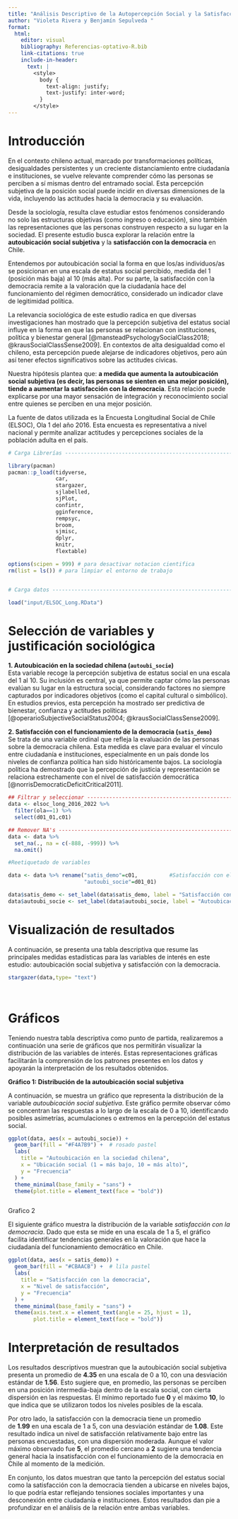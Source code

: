 ```yaml
---
title: "Análisis Descriptivo de la Autopercepción Social y la Satisfacción Democrática en Chile (ELSOC 2016)"
author: "Violeta Rivera y Benjamín Sepulveda "
format:
  html:
    editor: visual
    bibliography: Referencias-optativo-R.bib
    link-citations: true
    include-in-header:
      text: |
        <style>
          body {
            text-align: justify;
            text-justify: inter-word;
          }
        </style>
---
```


# Introducción

En el contexto chileno actual, marcado por transformaciones políticas, desigualdades persistentes y un creciente distanciamiento entre ciudadanía e instituciones, se vuelve relevante comprender cómo las personas se perciben a sí mismas dentro del entramado social. Esta percepción subjetiva de la posición social puede incidir en diversas dimensiones de la vida, incluyendo las actitudes hacia la democracia y su evaluación.

Desde la sociología, resulta clave estudiar estos fenómenos considerando no solo las estructuras objetivas (como ingreso o educación), sino también las representaciones que las personas construyen respecto a su lugar en la sociedad. El presente estudio busca explorar la relación entre la **autoubicación social subjetiva** y la **satisfacción con la democracia** en Chile.

Entendemos por autoubicación social la forma en que los/as individuos/as se posicionan en una escala de estatus social percibido, medida del 1 (posición más baja) al 10 (más alta). Por su parte, la satisfacción con la democracia remite a la valoración que la ciudadanía hace del funcionamiento del régimen democrático, considerado un indicador clave de legitimidad política.

La relevancia sociológica de este estudio radica en que diversas investigaciones han mostrado que la percepción subjetiva del estatus social influye en la forma en que las personas se relacionan con instituciones, política y bienestar general [@mansteadPsychologySocialClass2018; @krausSocialClassSense2009]. En contextos de alta desigualdad como el chileno, esta percepción puede alejarse de indicadores objetivos, pero aún así tener efectos significativos sobre las actitudes cívicas.

Nuestra hipótesis plantea que: **a medida que aumenta la autoubicación social subjetiva (es decir, las personas se sienten en una mejor posición), tiende a aumentar la satisfacción con la democracia**. Esta relación puede explicarse por una mayor sensación de integración y reconocimiento social entre quienes se perciben en una mejor posición.

La fuente de datos utilizada es la Encuesta Longitudinal Social de Chile (ELSOC), Ola 1 del año 2016. Esta encuesta es representativa a nivel nacional y permite analizar actitudes y percepciones sociales de la población adulta en el país.

```r
# Carga Librerías --------------------------------------------------------------

library(pacman)
pacman::p_load(tidyverse,  
               car,
               stargazer,
               sjlabelled,
               sjPlot,      
               confintr,    
               gginference,  
               rempsyc,     
               broom,       
               sjmisc,      
               dplyr,
               knitr,
               flextable)           

options(scipen = 999) # para desactivar notacion cientifica
rm(list = ls()) # para limpiar el entorno de trabajo


# Carga datos ------------------------------------------------------------------

load("input/ELSOC_Long.RData")

```

# Selección de variables y justificación sociológica

**1. Autoubicación en la sociedad chilena (`autoubi_socie`)**\
Esta variable recoge la percepción subjetiva de estatus social en una escala del 1 al 10. Su inclusión es central, ya que permite captar cómo las personas evalúan su lugar en la estructura social, considerando factores no siempre capturados por indicadores objetivos (como el capital cultural o simbólico). En estudios previos, esta percepción ha mostrado ser predictiva de bienestar, confianza y actitudes políticas [@operarioSubjectiveSocialStatus2004; @krausSocialClassSense2009].

**2. Satisfacción con el funcionamiento de la democracia (`satis_demo`)**\
Se trata de una variable ordinal que refleja la evaluación de las personas sobre la democracia chilena. Esta medida es clave para evaluar el vínculo entre ciudadanía e instituciones, especialmente en un país donde los niveles de confianza política han sido históricamente bajos. La sociología política ha demostrado que la percepción de justicia y representación se relaciona estrechamente con el nivel de satisfacción democrática [@norrisDemocraticDeficitCritical2011].

```r

## Filtrar y seleccionar -------------------------------------------------------
data <- elsoc_long_2016_2022 %>% 
  filter(ola==1) %>%
  select(d01_01,c01)

## Remover NA's ----------------------------------------------------------------
data <- data %>% 
  set_na(., na = c(-888, -999)) %>% 
  na.omit()

#Reetiquetado de variables

data <- data %>% rename("satis_demo"=c01,          #Satisfacción con el funcionamiento de la democracia.
                        "autoubi_socie"=d01_01) 

data$satis_demo <- set_label(data$satis_demo, label = "Satisfacción con el funcionamiento de la democracia")
data$autoubi_socie <- set_label(data$autoubi_socie, label = "Autoubicación en la sociedad chilena")

```

# Visualización de resultados

A continuación, se presenta una tabla descriptiva que resume las principales medidas estadísticas para las variables de interés en este estudio: autoubicación social subjetiva y satisfacción con la democracia.

```r
stargazer(data,type= "text")
```

```         
```

```         
```

# Gráficos

Teniendo nuestra tabla descriptiva como punto de partida, realizaremos a continuación una serie de gráficos que nos permitirán visualizar la distribución de las variables de interés. Estas representaciones gráficas facilitarán la comprensión de los patrones presentes en los datos y apoyarán la interpretación de los resultados obtenidos.

**Gráfico 1: Distribución de la autoubicación social subjetiva**

A continuación, se muestra un gráfico que representa la distribución de la variable *autoubicación social subjetiva*. Este gráfico permite observar cómo se concentran las respuestas a lo largo de la escala de 0 a 10, identificando posibles asimetrías, acumulaciones o extremos en la percepción del estatus social.

```r
ggplot(data, aes(x = autoubi_socie)) +
  geom_bar(fill = "#F4A7B9") +  # rosado pastel
  labs(
    title = "Autoubicación en la sociedad chilena",
    x = "Ubicación social (1 = más bajo, 10 = más alto)",
    y = "Frecuencia"
  ) +
  theme_minimal(base_family = "sans") +
  theme(plot.title = element_text(face = "bold"))



```

Grafico 2

El siguiente gráfico muestra la distribución de la variable *satisfacción con la democracia*. Dado que esta se mide en una escala de 1 a 5, el gráfico facilita identificar tendencias generales en la valoración que hace la ciudadanía del funcionamiento democrático en Chile.

```r
ggplot(data, aes(x = satis_demo)) +
  geom_bar(fill = "#CBAACB") +  # lila pastel
  labs(
    title = "Satisfacción con la democracia",
    x = "Nivel de satisfacción",
    y = "Frecuencia"
  ) +
  theme_minimal(base_family = "sans") +
  theme(axis.text.x = element_text(angle = 25, hjust = 1),
        plot.title = element_text(face = "bold"))


```

# Interpretación de resultados

Los resultados descriptivos muestran que la autoubicación social subjetiva presenta un promedio de **4.35** en una escala de 0 a 10, con una desviación estándar de **1.56**. Esto sugiere que, en promedio, las personas se perciben en una posición intermedia-baja dentro de la escala social, con cierta dispersión en las respuestas. El mínimo reportado fue **0** y el máximo **10**, lo que indica que se utilizaron todos los niveles posibles de la escala.

Por otro lado, la satisfacción con la democracia tiene un promedio de **1.99** en una escala de 1 a 5, con una desviación estándar de **1.08**. Este resultado indica un nivel de satisfacción relativamente bajo entre las personas encuestadas, con una dispersión moderada. Aunque el valor máximo observado fue **5**, el promedio cercano a **2** sugiere una tendencia general hacia la insatisfacción con el funcionamiento de la democracia en Chile al momento de la medición.

En conjunto, los datos muestran que tanto la percepción del estatus social como la satisfacción con la democracia tienden a ubicarse en niveles bajos, lo que podría estar reflejando tensiones sociales importantes y una desconexión entre ciudadanía e instituciones. Estos resultados dan pie a profundizar en el análisis de la relación entre ambas variables.
